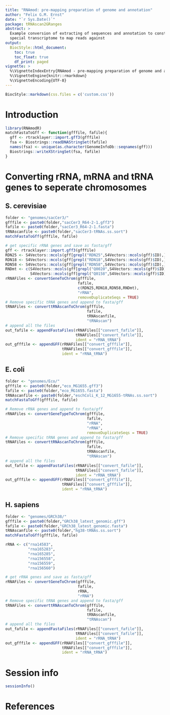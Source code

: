 ```yaml
---
title: "RNAmod: pre-mapping preparation of genome and annotation"
author: "Felix G.M. Ernst"
date: "`r Sys.Date()`"
package: tRNAscan2GRanges
abstract: >
  Example conversion of extracting of sequences and annotation to construct a
  special transcriptome to map reads against
output: 
  BiocStyle::html_document:
    toc: true
    toc_float: true
    df_print: paged
vignette: >
  %\VignetteIndexEntry{RNAmod - pre-mapping preparation of genome and annotation}
  %\VignetteEngine{knitr::rmarkdown}
  %\VignetteEncoding{UTF-8}
---
```


```r
BiocStyle::markdown(css.files = c('custom.css'))
```

# Introduction

```r
library(RNAmodR)
matchFastaToGff <- function(gfffile, fafile){
  gff <- rtracklayer::import.gff3(gfffile)
  fsa <- Biostrings::readDNAStringSet(fafile)
  names(fsa) <- unique(as.character(GenomeInfoDb::seqnames(gff)))
  Biostrings::writeXStringSet(fsa, fafile)
}
```

# Converting rRNA, mRNA and tRNA genes to seperate chromosomes

## S. cerevisiae

```r
folder <- "genomes/sacCer3/"
gfffile <- paste0(folder,"sacCer3_R64-2-1.gff3")
fafile <- paste0(folder,"sacCer3_R64-2-1.fasta")
tRNAscanfile <- paste0(folder,"sacCer3-tRNAs.ss.sort")
matchFastaToGff(gfffile, fafile)

# get specific rRNA genes and save as fasta/gff
gff <- rtracklayer::import.gff3(gfffile)
RDN25 <- S4Vectors::mcols(gff[grepl("RDN25",S4Vectors::mcols(gff)$ID),])$ID
RDN18 <- S4Vectors::mcols(gff[grepl("RDN18",S4Vectors::mcols(gff)$ID),])$ID
RDN58 <- S4Vectors::mcols(gff[grepl("RDN58",S4Vectors::mcols(gff)$ID),])$ID
RNDmt <- c(S4Vectors::mcols(gff[grepl("Q0020",S4Vectors::mcols(gff)$ID),])$ID,
           S4Vectors::mcols(gff[grepl("Q0158",S4Vectors::mcols(gff)$ID),])$ID)
rRNAFiles <- convertGeneToChrom(gfffile,
                                fafile,
                                c(RDN25,RDN18,RDN58,RNDmt),
                                "rRNA",
                                removeDuplicateSeqs = TRUE)
# Remove specific tRNA genes and append to fasta/gff
tRNAFiles <- converttRNAscanToChrom(gfffile,
                                    fafile,
                                    tRNAscanfile,
                                    "tRNAscan")
# append all the files
out_fafile <- appendFastaFiles(rRNAFiles[["convert_fafile"]],
                               tRNAFiles[["convert_fafile"]],
                               ident = "rRNA_tRNA")
out_gfffile <- appendGFF(rRNAFiles[["convert_gfffile"]],
                         tRNAFiles[["convert_gfffile"]],
                         ident = "rRNA_tRNA")
```

## E. coli

```r
folder <- "genomes/Eco/"
gfffile <- paste0(folder,"eco_MG1655.gff3")
fafile <- paste0(folder,"eco_MG1655.fasta")
tRNAscanfile <- paste0(folder,"eschColi_K_12_MG1655-tRNAs.ss.sort")
matchFastaToGff(gfffile, fafile)

# Remove rRNA genes and append to fasta/gff
rRNAFiles <- convertGeneTypeToChrom(gfffile,
                                    fafile,
                                    "rRNA",
                                    "rRNA",
                                    removeDuplicateSeqs = TRUE)
# Remove specific tRNA genes and append to fasta/gff
tRNAFiles <- converttRNAscanToChrom(gfffile,
                                    fafile,
                                    tRNAscanfile,
                                    "tRNAscan")
# append all the files
out_fafile <- appendFastaFiles(rRNAFiles[["convert_fafile"]],
                               tRNAFiles[["convert_fafile"]],
                               ident = "rRNA_tRNA")
out_gfffile <- appendGFF(rRNAFiles[["convert_gfffile"]],
                         tRNAFiles[["convert_gfffile"]],
                         ident = "rRNA_tRNA")
```

## H. sapiens

```r
folder <- "genomes/GRCh38/"
gfffile <- paste0(folder,"GRCh38_latest_genomic.gff")
fafile <- paste0(folder,"GRCh38_latest_genomic.fasta")
tRNAscanfile <- paste0(folder,"hg38-tRNAs.ss.sort")
matchFastaToGff(gfffile, fafile)

rRNA <- c("rna14583",
          "rna165283",
          "rna165285",
          "rna156558",
          "rna156559",
          "rna156560")

# get rRNA genes and save as fasta/gff
rRNAFiles <- convertGeneToChrom(gfffile,
                                fafile,
                                rRNA,
                                "rRNA")
# Remove specific tRNA genes and append to fasta/gff
tRNAFiles <- converttRNAscanToChrom(gfffile,
                                    fafile,
                                    tRNAscanfile,
                                    "tRNAscan")
# append all the files
out_fafile <- appendFastaFiles(rRNAFiles[["convert_fafile"]],
                               tRNAFiles[["convert_fafile"]],
                               ident = "rRNA_tRNA")
out_gfffile <- appendGFF(rRNAFiles[["convert_gfffile"]],
                         tRNAFiles[["convert_gfffile"]],
                         ident = "rRNA_tRNA")
```

# Session info

```r
sessionInfo()
```

# References
